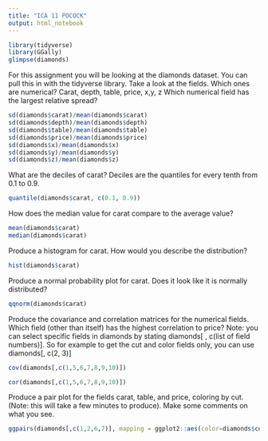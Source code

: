 ```yaml
---
title: "ICA 11 POCOCK"
output: html_notebook
---
```


```r
library(tidyverse)
library(GGally)
glimpse(diamonds)
```

For this assignment you will be looking at the diamonds dataset.  You can pull this in with the tidyverse library.
Take a look at the fields.  Which ones are numerical?
      Carat, depth, table, price, x,y, z
Which numerical field has the largest relative spread?
```r
sd(diamonds$carat)/mean(diamonds$carat)
sd(diamonds$depth)/mean(diamonds$depth)
sd(diamonds$table)/mean(diamonds$table)
sd(diamonds$price)/mean(diamonds$price)
sd(diamonds$x)/mean(diamonds$x)
sd(diamonds$y)/mean(diamonds$y)
sd(diamonds$z)/mean(diamonds$z)
```

What are the deciles of carat?  Deciles are the quantiles for every tenth from 0.1 to 0.9.
```r
quantile(diamonds$carat, c(0.1, 0.9))
```

How does the median value for carat compare to the average value?
```r
mean(diamonds$carat)
median(diamonds$carat)
```

Produce a histogram for carat.  How would you describe the distribution?
```r
hist(diamonds$carat)
```

Produce a normal probability plot for carat.  Does it look like it is normally distributed?
```r
qqnorm(diamonds$carat)
```

Produce the covariance and correlation matrices for the numerical fields.  Which field (other than itself) has the highest correlation to price?  Note: you can select specific fields in diamonds by stating diamonds[ , c(list of field numbers)].  So for example to get the cut and color fields only, you can use diamonds[, c(2, 3)]
```r
cov(diamonds[,c(1,5,6,7,8,9,10)])
```
```r
cor(diamonds[,c(1,5,6,7,8,9,10)])

```

Produce a pair plot for the fields carat, table, and price, coloring by cut. (Note: this will take a few minutes to produce).  Make some comments on what you see.
```r
ggpairs(diamonds[,c(1,2,6,7)], mapping = ggplot2::aes(color=diamonds$cut))
```








